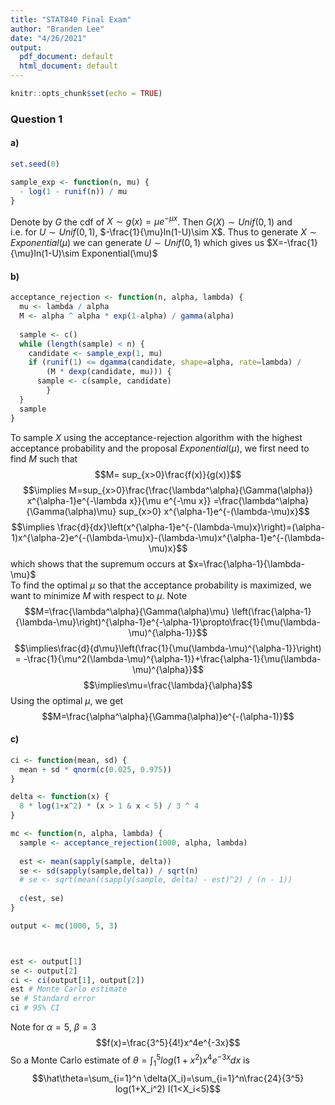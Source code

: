 ```yaml
---
title: "STAT840 Final Exam"
author: "Branden Lee"
date: "4/26/2021"
output:
  pdf_document: default
  html_document: default
---
```


```r
knitr::opts_chunk$set(echo = TRUE)
```

### Question 1

#### a)
```r
set.seed(0)

sample_exp <- function(n, mu) {
  - log(1 - runif(n)) / mu
}
```
Denote by $G$ the cdf of $X\sim g(x)=\mu e^{-\mu x}$. Then $G(X)\sim Unif(0,1)$ and  
\begin{align}
G(x) &= \int_0^{\infty}\mu e^{-\mu z}dz = 1-e^{-\mu z}\big|_0^x = 1-e^{-\mu x}\\ \implies u&=1-e^{-\mu x}\iff x=-\frac{1}{\mu}ln(1-u)
\end{align}
i.e. for $U\sim Unif(0,1)$, $-\frac{1}{\mu}ln(1-U)\sim X$. Thus to generate $X\sim Exponential(\mu)$ we can generate $U\sim Unif(0,1)$ which gives us $X=-\frac{1}{\mu}ln(1-U)\sim Exponential(\mu)$


#### b)
```r
acceptance_rejection <- function(n, alpha, lambda) {
  mu <- lambda / alpha
  M <- alpha ^ alpha * exp(1-alpha) / gamma(alpha)
  
  sample <- c()
  while (length(sample) < n) {
    candidate <- sample_exp(1, mu)
    if (runif(1) <= dgamma(candidate, shape=alpha, rate=lambda) / 
        (M * dexp(candidate, mu))) {
      sample <- c(sample, candidate)
        }
  }
  sample
}
```
To sample $X$ using the acceptance-rejection algorithm with the highest acceptance probability and the proposal $Exponential(\mu)$, we first need to find $M$ such that
$$M= sup_{x>0}\frac{f(x)}{g(x)}$$
$$\implies M=sup_{x>0}\frac{\frac{\lambda^\alpha}{\Gamma(\alpha)} x^{\alpha-1}e^{-\lambda x}}{\mu e^{-\mu x}} =\frac{\lambda^\alpha}{\Gamma(\alpha)\mu} sup_{x>0} x^{\alpha-1}e^{-(\lambda-\mu)x}$$
$$\implies \frac{d}{dx}\left(x^{\alpha-1}e^{-(\lambda-\mu)x}\right)=(\alpha-1)x^{\alpha-2}e^{-(\lambda-\mu)x}-(\lambda-\mu)x^{\alpha-1}e^{-(\lambda-\mu)x}$$
which shows that the supremum occurs at $x=\frac{\alpha-1}{\lambda-\mu}$  
To find the optimal $\mu$ so that the acceptance probability is maximized, we want to minimize $M$ with respect to $\mu$. Note
$$M=\frac{\lambda^\alpha}{\Gamma(\alpha)\mu} \left(\frac{\alpha-1}{\lambda-\mu}\right)^{\alpha-1}e^{-\alpha-1}\propto\frac{1}{\mu(\lambda-\mu)^{\alpha-1}}$$
$$\implies\frac{d}{d\mu}\left(\frac{1}{\mu(\lambda-\mu)^{\alpha-1}}\right) =  -\frac{1}{\mu^2(\lambda-\mu)^{\alpha-1}}+\frac{\alpha-1}{\mu(\lambda-\mu)^{\alpha}}$$
$$\implies\mu=\frac{\lambda}{\alpha}$$
Using the optimal $\mu$, we get
$$M=\frac{\alpha^\alpha}{\Gamma(\alpha)}e^{-(\alpha-1)}$$

#### c)
```r
ci <- function(mean, sd) {
  mean + sd * qnorm(c(0.025, 0.975))
}

delta <- function(x) {
  8 * log(1+x^2) * (x > 1 & x < 5) / 3 ^ 4
}

mc <- function(n, alpha, lambda) {
  sample <- acceptance_rejection(1000, alpha, lambda)
  
  est <- mean(sapply(sample, delta))
  se <- sd(sapply(sample,delta)) / sqrt(n)
  # se <- sqrt(mean((sapply(sample, delta) - est)^2) / (n - 1))
  
  c(est, se)
}

output <- mc(1000, 5, 3)



est <- output[1]
se <- output[2]
ci <- ci(output[1], output[2])
est # Monte Carlo estimate
se # Standard error
ci # 95% CI
```
Note for $\alpha=5,\ \beta=3$
$$f(x)=\frac{3^5}{4!}x^4e^{-3x}$$
So a Monte Carlo estimate of $\theta=\int_1^5 log(1+x^2)x^4e^{-3x}dx$ is
$$\hat\theta=\sum_{i=1}^n \delta(X_i)=\sum_{i=1}^n\frac{24}{3^5} log(1+X_i^2) I(1<X_i<5)$$